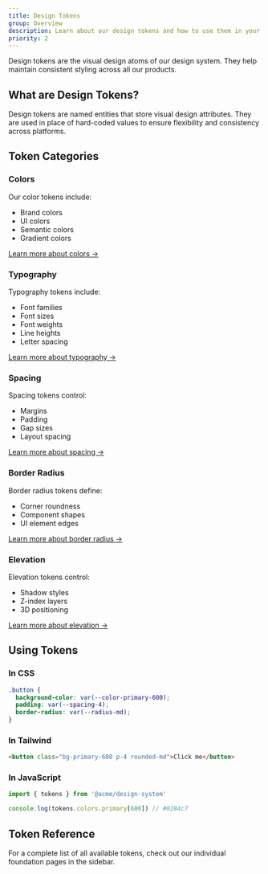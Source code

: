 ```yaml
---
title: Design Tokens
group: Overview
description: Learn about our design tokens and how to use them in your projects.
priority: 2
---
```


Design tokens are the visual design atoms of our design system. They help maintain consistent styling across all our products.

## What are Design Tokens?

Design tokens are named entities that store visual design attributes. They are used in place of hard-coded values to ensure flexibility and consistency across platforms.

## Token Categories

### Colors

Our color tokens include:

- Brand colors
- UI colors
- Semantic colors
- Gradient colors

[Learn more about colors →](/foundations/colors)

### Typography

Typography tokens include:

- Font families
- Font sizes
- Font weights
- Line heights
- Letter spacing

[Learn more about typography →](/foundations/typography)

### Spacing

Spacing tokens control:

- Margins
- Padding
- Gap sizes
- Layout spacing

[Learn more about spacing →](/foundations/spacing)

### Border Radius

Border radius tokens define:

- Corner roundness
- Component shapes
- UI element edges

[Learn more about border radius →](/foundations/border-radius)

### Elevation

Elevation tokens control:

- Shadow styles
- Z-index layers
- 3D positioning

[Learn more about elevation →](/foundations/elevation)

## Using Tokens

### In CSS

```css
.button {
  background-color: var(--color-primary-600);
  padding: var(--spacing-4);
  border-radius: var(--radius-md);
}
```

### In Tailwind

```html
<button class="bg-primary-600 p-4 rounded-md">Click me</button>
```

### In JavaScript

```js
import { tokens } from '@acme/design-system'

console.log(tokens.colors.primary[600]) // #0284c7
```

## Token Reference

For a complete list of all available tokens, check out our individual foundation pages in the sidebar.
